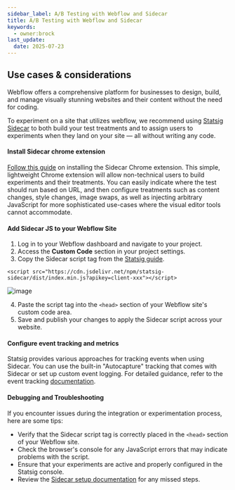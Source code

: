 ```yaml
---
sidebar_label: A/B Testing with Webflow and Sidecar
title: A/B Testing with Webflow and Sidecar
keywords:
  - owner:brock
last_update:
  date: 2025-07-23
---
```


## Use cases &amp; considerations

Webflow offers a comprehensive platform for businesses to design, build, and manage visually stunning websites and their content without the need for coding. 

To experiment on a site that utilizes webflow, we recommend using [Statsig Sidecar](/guides/sidecar-experiments/introduction) to both build your test treatments and to assign users to experiments when they land on your site — all without writing any code.

#### Install Sidecar chrome extension
[Follow this guide](/guides/sidecar-experiments/setup) on installing the Sidecar Chrome extension.
This simple, lightweight Chrome extension will allow non-technical users to build experiments and their treatments. You can easily indicate where the test should run based on URL, and then configure treatments such as content changes, style changes, image swaps, as well as injecting arbitrary JavaScript for more sophisticated use-cases where the visual editor tools cannot accommodate. 

#### Add Sidecar JS to your Webflow Site

1. Log in to your Webflow dashboard and navigate to your project.
2. Access the **Custom Code** section in your project settings.
3. Copy the Sidecar script tag from the [Statsig guide](/guides/sidecar-experiments/publishing-experiments#step-2-add-script-code). 

`<script src="https://cdn.jsdelivr.net/npm/statsig-sidecar/dist/index.min.js?apikey=client-xxx"></script>`

![image](https://user-images.githubusercontent.com/74588208/210325253-6d118adf-8758-48fb-9c99-fdee6ff34f06.png)

4. Paste the script tag into the `<head>` section of your Webflow site's custom code area.
5. Save and publish your changes to apply the Sidecar script across your website.


#### Configure event tracking and metrics
Statsig provides various approaches for tracking events when using Sidecar. You can use the built-in "Autocapture" tracking that comes with Sidecar or set up custom event logging. For detailed guidance, refer to the event tracking [documentation](/guides/sidecar-experiments/measuring-experiments).

#### Debugging and Troubleshooting
If you encounter issues during the integration or experimentation process, here are some tips:

- Verify that the Sidecar script tag is correctly placed in the `<head>` section of your Webflow site.
- Check the browser's console for any JavaScript errors that may indicate problems with the script.
- Ensure that your experiments are active and properly configured in the Statsig console.
- Review the [Sidecar setup documentation](/guides/sidecar-experiments/setup) for any missed steps. 

